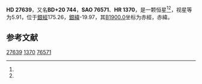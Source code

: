 {{Starbox begin
| name = HD 27639
}}
{{Starbox observe
| epoch = [[J2000.0|J2000.0]]
| constell = {{星座名待查}}<ref name=SIMBAD>{{cite web
 | url=http://simbad.u-strasbg.fr/simbad/sim-id?Ident=HR+1370
 | title=Pulsating variable Star
 | publisher=Centre de Données astronomiques de Strasbourg
 | work=SIMBAD
 | accessdate=2012-07-13
 | archive-date=2016-03-19
 | archive-url=https://web.archive.org/web/20160319000844/http://simbad.u-strasbg.fr/simbad/sim-id?Ident=HR+1370
 | dead-url=no
 }}</ref><ref name=DATA>{{cite web
 | url=http://vizier.u-strasbg.fr/viz-bin/VizieR-5?-out.add=.&-source=5050&-corr=PK=HR&-out.max=9999&HR=1370
 | title=VizieR Detailed Page
 | accessdate=2012-07-13
 | archive-date=2016-03-04
 | archive-url=https://web.archive.org/web/20160304202951/http://vizier.u-strasbg.fr/viz-bin/VizieR-5?-out.add=.&-source=5050&-corr=PK=HR&-out.max=9999&HR=1370
 | dead-url=no
 }}</ref>
| 星官 = 
| ra = {{RA|4|22|22.8}}<ref name=SIMBAD /><ref name=DATA />
| dec = {{DEC|+20|49|17}}<ref name=SIMBAD /><ref name=DATA />
| appmag_v = 5.91<ref name=SIMBAD /><ref name=DATA />
}}
{{Starbox character
| class = M0IIIab+A,F<ref name=SIMBAD /><ref name=DATA />
| b-v = 1.66<ref name=SIMBAD /><ref name=DATA />
| u-b = <ref name=SIMBAD /><ref name=DATA />
| r-i = <ref name=SIMBAD /><ref name=DATA />
| variable = 
}}
{{Starbox astrometry
| radial_v = 
| prop_mo_ra = -9
| parallax = 0.015
| p_error = 
}}
{{Starbox catalog
| names =BD+20 744，[[SAO星表|SAO]] 76571，[[HD星表|HD]] 27639，[[HR星表|HR]] 1370}}
{{Starbox reference |Simbad=HR+1370}}
{{Starbox end}}

'''HD 27639'''，又名'''BD+20 744'''，'''SAO 76571'''、'''HR 1370'''，是一颗恒星<ref name=SIMBAD /><ref name=DATA />，视星等为5.91，位于[[銀道座標系|銀經]]175.26，[[銀道座標系|銀緯]]-19.97，其[[B1900.0|B1900.0]]坐标为赤經{{RA|4|16|29.6}}，赤緯{{DEC|+20|-19.97|6}}。

== 参考文献 ==
{{reflist}}

{{star-stub}}

[[Category:HD和HDE天體|27639]]
[[Category:HR天體|1370]]
[[Category:SAO天體|76571]]